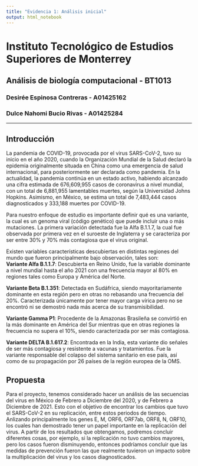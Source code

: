 ```yaml
---
title: "Evidencia 1: Análisis inicial"
output: html_notebook
---
```

# Instituto Tecnológico de Estudios Superiores de Monterrey  
## Análisis de biología computacional - BT1013  
### Desirée Espinosa Contreras - A01425162  
### Dulce Nahomi Bucio Rivas - A01425284  

---
## Introducción

La pandemia de COVID-19, provocada por el virus SARS-CoV-2, tuvo su inicio en el año 2020, cuando la Organización Mundial de la Salud declaró la epidemia originalmente situada en China como una emergencia de salud internacional, para posteriormente ser declarada como pandemia.
En la actualidad, la pandemia continúa en un estado activo, habiendo alcanzado una cifra estimada de 676,609,955 casos de coronavirus a nivel mundial, con un total de 6,881,955 lamentables muertes, según la Universidad Johns Hopkins.
Asimismo, en México, se estima un total de 7,483,444 casos diagnosticados y  333,188 muertes por COVID-19.

Para nuestro enfoque de estudio es importante definir qué es una variante, la cual es un genoma viral (código genético) que puede incluir una o más mutaciones. La primera variación detectada fue la Alfa B.1.1.7, la cual fue observada por primera vez en el suroeste de Inglaterra y se caracteriza por ser entre 30% y 70% más contagiosa que el virus original.

Existen variables características descubiertas en distintas regiones del mundo que fueron principalmente bajo observación, tales son:  
**Variante Alfa B.1.1.7**: Descubierta en Reino Unido, fue la variable dominante a nivel mundial hasta el año 2021 con una frecuencia mayor al 80% en regiones tales como Europa y América del Norte.

**Variante Beta B.1.351**: Detectada en Sudáfrica, siendo mayoritariamente dominante en esta región pero en otras no rebasando una frecuencia del 20%. Caracterizada únicamente por tener mayor carga vírica pero no se encontró ni se demostró nada más acerca de su transmisibilidad.

**Variante Gamma P1**: Procedente de la Amazonas Brasileña se convirtió en la más dominante en América del Sur mientras que en otras regiones la frecuencia no supera el 10%, siendo caracterizada por ser más contagiosa.

**Variante DELTA B.1.617.2**: Encontrada en la India, esta variante dio señales de ser más contagiosa y resistente a vacunas y tratamientos. Fue la variante responsable del colapso del sistema sanitario en ese país, así como de su propagación por 26 países de la región europea de la OMS.

## Propuesta
Para el proyecto, tenemos considerado hacer un análisis de las secuencias del virus en México de Febrero a Diciembre del 2020, y de Febrero a Diciembre de 2021. Esto con el objetivo de encontrar los cambios que tuvo el SARS-CoV-2 en su replicación, entre estos periodos de tiempo. Anlizando principalmente los genes E, M, ORF6, ORF7ab, ORF8, N, ORF10, los cuales han demostrado tener un papel importante en la replicación del virus. A partir de los resultados que obtengamos, podremos concluir diferentes cosas, por ejemplo, si la replicación no tuvo cambios mayores, pero los casos fueron disminuyendo, entonces podríamos concluir que las medidas de prevención fueron las que realmente tuvieron un impacto sobre la multiplicación del virus y los casos diagnosticados.


